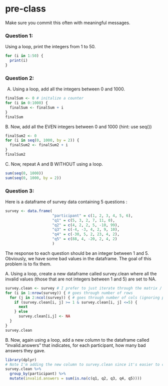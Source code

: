# pre-class

Make sure you commit this often with meaningful messages. 

### Question 1:

Using a loop, print the integers from 1 to 50. 

``` r
for (i in 1:50) {
  print(i)
}
```

### Question 2:

A.  Using a loop, add all the integers between 0 and 1000.

``` r
finalSum <- 0 # initalize a counter 
for (i in 0:1000) {
  finalSum <- finalSum + i
}
finalSum
```

B. Now, add all the EVEN integers between 0 and 1000 (hint: use seq())

``` r
finalSum2 <- 0
for (i in seq(0, 1000, by = 2)) {
  finalSum2 <- finalSum2 + i
} 
finalSum2
```

C. Now, repeat A and B WITHOUT using a loop.

``` r
sum(seq(0, 1000))
sum(seq(0, 1000, by = 2))
```

### Question 3:

Here is a dataframe of survey data containing 5 questions :

```r
survey <- data.frame(
                     "participant" = c(1, 2, 3, 4, 5, 6),
                     "q1" = c(5, 3, 2, 7, 11, 0),
                     "q2" = c(4, 2, 2, 5, -10, 99),
                     "q3" = c(-4, -3, 4, 2, 9, 10),
                     "q4" = c(-30, 5, 2, 23, 4, 2),
                     "q5" = c(88, 4, -20, 2, 4, 2)
                     )
```
The response to each question should be an integer between 1 and 5. Obviously, we have some bad values in the dataframe. The goal of this problem is to fix them.

A. Using a loop, create a new dataframe called survey.clean where all the invalid values (those that are not integers between 1 and 5) are set to NA.

``` r
survey.clean <- survey # I prefer to just iterate through the matrix / df
for (i in 1:nrow(survey)) { # goes through number of rows
  for (j in 2:ncol(survey)) { # goes through number of cols (ignoring participant column)
    if (survey.clean[i, j] >= 1 & survey.clean[i, j] <=5) {
      next
    } else
      survey.clean[i,j] <- NA
  }
}
survey.clean
```

B. Now, again using a loop, add a new column to the dataframe called "invalid.answers" that indicates, for each participant, how many bad answers they gave.

``` r
library(dplyr)
# Note I'm adding the new column to survey.clean since it's easier to count NAs
survey.clean %>%
  group_by(participant) %>%
  mutate(invalid.answers = sum(is.na(c(q1, q2, q3, q4, q5))))
```